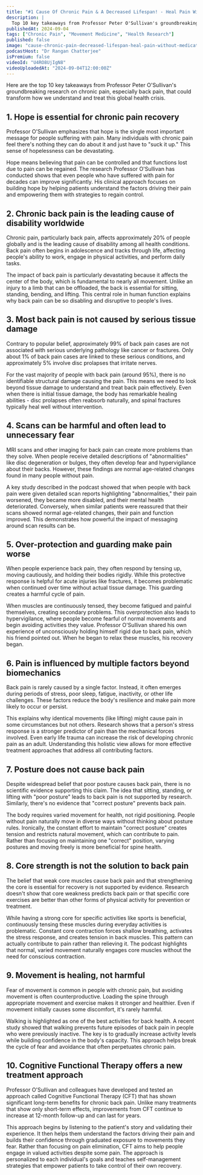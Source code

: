 ```yaml
---
title: "#1 Cause Of Chronic Pain & A Decreased Lifespan! - Heal Pain Without Medication | Peter O'Sullivan"
description: |
  Top 10 key takeaways from Professor Peter O'Sullivan's groundbreaking research on chronic pain, especially back pain, that could transform how we understand and treat this global health crisis.
publishedAt: 2024-09-04
tags: ["Chronic Pain", "Movement Medicine", "Health Research"]
published: false
image: "cause-chronic-pain-decreased-lifespan-heal-pain-without-medication-peter-osullivan.jpg"
podcastHost: "Dr Rangan Chatterjee"
isPremium: false
videoId: "U4RO8UjIgN8"
videoUploadedAt: "2024-09-04T12:00:00Z"
---
```



<PodcastSummaryPageLayout frontmatter={frontmatter}>

Here are the top 10 key takeaways from Professor Peter O'Sullivan's groundbreaking research on chronic pain, especially back pain, that could transform how we understand and treat this global health crisis.

## 1. Hope is essential for chronic pain recovery

Professor O'Sullivan emphasizes that hope is the single most important message for people suffering with pain. Many individuals with chronic pain feel there's nothing they can do about it and just have to "suck it up." This sense of hopelessness can be devastating.

Hope means believing that pain can be controlled and that functions lost due to pain can be regained. The research Professor O'Sullivan has conducted shows that even people who have suffered with pain for decades can improve significantly. His clinical approach focuses on building hope by helping patients understand the factors driving their pain and empowering them with strategies to regain control.

## 2. Chronic back pain is the leading cause of disability worldwide

Chronic pain, particularly back pain, affects approximately 20% of people globally and is the leading cause of disability among all health conditions. Back pain often begins in adolescence and tracks through life, affecting people's ability to work, engage in physical activities, and perform daily tasks.

The impact of back pain is particularly devastating because it affects the center of the body, which is fundamental to nearly all movement. Unlike an injury to a limb that can be offloaded, the back is essential for sitting, standing, bending, and lifting. This central role in human function explains why back pain can be so disabling and disruptive to people's lives.

## 3. Most back pain is not caused by serious tissue damage

Contrary to popular belief, approximately 99% of back pain cases are not associated with serious underlying pathology like cancer or fractures. Only about 1% of back pain cases are linked to these serious conditions, and approximately 5% involve disc prolapses that irritate nerves.

For the vast majority of people with back pain (around 95%), there is no identifiable structural damage causing the pain. This means we need to look beyond tissue damage to understand and treat back pain effectively. Even when there is initial tissue damage, the body has remarkable healing abilities - disc prolapses often reabsorb naturally, and spinal fractures typically heal well without intervention.

## 4. Scans can be harmful and often lead to unnecessary fear

MRI scans and other imaging for back pain can create more problems than they solve. When people receive detailed descriptions of "abnormalities" like disc degeneration or bulges, they often develop fear and hypervigilance about their backs. However, these findings are normal age-related changes found in many people without pain.

A key study described in the podcast showed that when people with back pain were given detailed scan reports highlighting "abnormalities," their pain worsened, they became more disabled, and their mental health deteriorated. Conversely, when similar patients were reassured that their scans showed normal age-related changes, their pain and function improved. This demonstrates how powerful the impact of messaging around scan results can be.

## 5. Over-protection and guarding make pain worse

When people experience back pain, they often respond by tensing up, moving cautiously, and holding their bodies rigidly. While this protective response is helpful for acute injuries like fractures, it becomes problematic when continued over time without actual tissue damage. This guarding creates a harmful cycle of pain.

When muscles are continuously tensed, they become fatigued and painful themselves, creating secondary problems. This overprotection also leads to hypervigilance, where people become fearful of normal movements and begin avoiding activities they value. Professor O'Sullivan shared his own experience of unconsciously holding himself rigid due to back pain, which his friend pointed out. When he began to relax these muscles, his recovery began.

## 6. Pain is influenced by multiple factors beyond biomechanics

Back pain is rarely caused by a single factor. Instead, it often emerges during periods of stress, poor sleep, fatigue, inactivity, or other life challenges. These factors reduce the body's resilience and make pain more likely to occur or persist.

This explains why identical movements (like lifting) might cause pain in some circumstances but not others. Research shows that a person's stress response is a stronger predictor of pain than the mechanical forces involved. Even early life trauma can increase the risk of developing chronic pain as an adult. Understanding this holistic view allows for more effective treatment approaches that address all contributing factors.

## 7. Posture does not cause back pain

Despite widespread belief that poor posture causes back pain, there is no scientific evidence supporting this claim. The idea that sitting, standing, or lifting with "poor posture" leads to back pain is not supported by research. Similarly, there's no evidence that "correct posture" prevents back pain.

The body requires varied movement for health, not rigid positioning. People without pain naturally move in diverse ways without thinking about posture rules. Ironically, the constant effort to maintain "correct posture" creates tension and restricts natural movement, which can contribute to pain. Rather than focusing on maintaining one "correct" position, varying postures and moving freely is more beneficial for spine health.

## 8. Core strength is not the solution to back pain

The belief that weak core muscles cause back pain and that strengthening the core is essential for recovery is not supported by evidence. Research doesn't show that core weakness predicts back pain or that specific core exercises are better than other forms of physical activity for prevention or treatment.

While having a strong core for specific activities like sports is beneficial, continuously tensing these muscles during everyday activities is problematic. Constant core contraction forces shallow breathing, activates the stress response, and creates tension in back muscles. This pattern can actually contribute to pain rather than relieving it. The podcast highlights that normal, varied movement naturally engages core muscles without the need for conscious contraction.

## 9. Movement is healing, not harmful

Fear of movement is common in people with chronic pain, but avoiding movement is often counterproductive. Loading the spine through appropriate movement and exercise makes it stronger and healthier. Even if movement initially causes some discomfort, it's rarely harmful.

Walking is highlighted as one of the best activities for back health. A recent study showed that walking prevents future episodes of back pain in people who were previously inactive. The key is to gradually increase activity levels while building confidence in the body's capacity. This approach helps break the cycle of fear and avoidance that often perpetuates chronic pain.

## 10. Cognitive Functional Therapy offers a new treatment approach

Professor O'Sullivan and colleagues have developed and tested an approach called Cognitive Functional Therapy (CFT) that has shown significant long-term benefits for chronic back pain. Unlike many treatments that show only short-term effects, improvements from CFT continue to increase at 12-month follow-up and can last for years.

This approach begins by listening to the patient's story and validating their experience. It then helps them understand the factors driving their pain and builds their confidence through graduated exposure to movements they fear. Rather than focusing on pain elimination, CFT aims to help people engage in valued activities despite some pain. The approach is personalized to each individual's goals and teaches self-management strategies that empower patients to take control of their own recovery.

</PodcastSummaryPageLayout>
